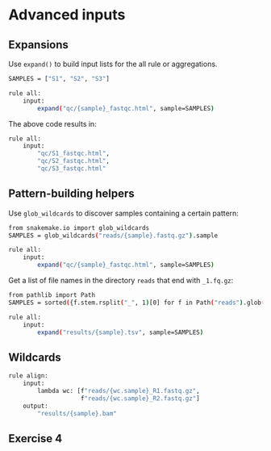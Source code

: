 # Advanced inputs

## Expansions

Use `expand()` to build input lists for the all rule or aggregations.

```sh
SAMPLES = ["S1", "S2", "S3"]

rule all:
    input:
        expand("qc/{sample}_fastqc.html", sample=SAMPLES)
```

The above code results in:

```sh
rule all:
    input:
        "qc/S1_fastqc.html",
        "qc/S2_fastqc.html",
        "qc/S3_fastqc.html"
```

## Pattern-building helpers

Use `glob_wildcards` to discover samples containing a certain pattern:

```sh
from snakemake.io import glob_wildcards
SAMPLES = glob_wildcards("reads/{sample}.fastq.gz").sample

rule all:
    input:
        expand("qc/{sample}_fastqc.html", sample=SAMPLES)
```

Get a list of file names in the directory `reads` that end with `_1.fq.gz`:

```sh
from pathlib import Path
SAMPLES = sorted({f.stem.rsplit("_", 1)[0] for f in Path("reads").glob("*_1.fq.gz")})

rule all:
    input:
        expand("results/{sample}.tsv", sample=SAMPLES)
```

## Wildcards

```sh
rule align:
    input:
        lambda wc: [f"reads/{wc.sample}_R1.fastq.gz",
                    f"reads/{wc.sample}_R2.fastq.gz"]
    output:
        "results/{sample}.bam"
```

## Exercise 4

